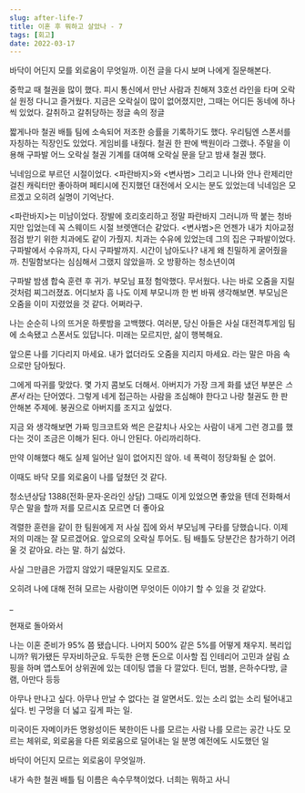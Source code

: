 ```yaml
---
slug: after-life-7
title: 이혼 후 뭐하고 살았나 - 7
tags: [회고]
date: 2022-03-17
---
```


바닥이 어딘지 모를 외로움이 무엇일까. 이전 글을 다시 보며 나에게 질문해본다.

중학교 때 철권을 많이 했다. 피시 통신에서 만난 사람과 친해져 3호선 라인을 타며 오락실 원정 다니고 즐거웠다. 지금은 오락실이 많이 없어졌지만, 그때는 어디든 동네에 하나씩 있었다.
갈취하고 갈취당하는 정글 속의 정글

짧게나마 철권 배틀 팀에 소속되어 저조한 승률을 기록하기도 했다. 우리팀엔 스폰서를 자칭하는 직장인도 있었다. 게임비를 내줬다. 철권 한 판에 백원이라 그랬나.
주말을 이용해 구파발 어느 오락실 철권 기계를 대여해 오락실 문을 닫고 밤새 철권 했다.

닉네임으로 부르던 시절이었다. <파란바지>와 <변사범> 그리고 니나와 안나 란제리만 걸친 캐릭터만 좋아하며 페티시에 진지했던 대전에서 오시는 분도 있었는데 닉네임은 모르겠고 오히려 실명이 기억난다.

<파란바지>는 미남이었다. 장발에 호리호리하고 정말 파란바지 그러니까 딱 붙는 청바지만 입었는데 꼭 스웨이드 시절 브렛앤더슨 같았다.
<변사범>은 언젠가 내가 치아교정 점검 받기 위한 치과에도 같이 가줬지. 치과는 수유에 있었는데 그의 집은 구파발이었다. 구파발에서 수유까지, 다시 구파발까지. 시간이 남아도나?
내게 왜 친밀하게 굴어줬을까. 친밀함보다는 심심해서 그랬지 않았을까.
오 방황하는 청소년이여

구파발 밤샘 합숙 훈련 후 귀가. 부모님 표정 험악했다. 무서웠다. 나는 바로 오줌을 지릴 것처럼 찌그러졌죠. 어디보자 흠 나도 이제 부모니까 한 번 바꿔 생각해보면. 부모님은 오줌을 이미 지렸었을 것 같다. 어쩌라구.

나는 순순히 나의 뜨거운 하룻밤을 고백했다.
여러분, 당신 아들은 사실 대전격투게임 팀에 소속됐고 스폰서도 있답니다.
미래는 모르지만, 삶이 행복해요.

앞으론 나를 기다리지 마세요. 내가 없더라도 오줌을 지리지 마세요. 라는 말은 마음 속으로만 담아뒀다.

그에게 따귀를 맞았다. 몇 가지 콤보도 더해서. 아버지가 가장 크게 화를 냈던 부분은 _스폰서_ 라는 단어였다. 그렇게 네게 접근하는 사람을 조심해야 한다고
나랑 철권도 한 판 안해본 주제에. 붕권으로 아버지를 조지고 싶었다.

지금 와 생각해보면 가짜 밍크코트와 썩은 은갈치나 사오는 사람이 내게 그런 경고를 했다는 것이 조금은 이해가 된다.
아니 안된다. 아리까리하다.

만약 이해했다 해도 실제 일어난 일이 없어지진 않아.
네 폭력이 정당화될 순 없어.

이때도 바닥 모를 외로움이 나를 덮쳤던 것 같다.

청소년상담 1388(전화‧문자‧온라인 상담) 그때도 이게 있었으면 좋았을 텐데
전화해서 무슨 말을 할까
저를 모르시죠 모르면 더 좋아요

격렬한 훈련을 같이 한 팀원에게 저 사실 집에 와서 부모님께 구타를 당했습니다. 이제 저의 미래는 잘 모르겠어요. 앞으로의 오락실 투어도. 팀 배틀도 당분간은 참가하기 어려울 것 같아요. 라는 말.
하기 싫었다.

사실 그만큼은 가깝지 않았기 때문일지도 모르죠.

오히려 나에 대해 전혀 모르는 사람이면 무엇이든 이야기 할 수 있을 것 같았다.

\_

현재로 돌아와서

나는 이혼 준비가 95% 쯤 됐습니다.
나머지 500% 같은 5%를 어떻게 채우지. 복리입니까? 뭐가됐든 무자비하군요.
두둑한 은행 돈으로 이사할 집 인테리어 고민과 살림 쇼핑을 하며 앱스토어 상위권에 있는 데이팅 앱을 다 깔았다.
틴더, 범블, 은하수다방, 글램, 아만다 등등

아무나 만나고 싶다.
아무나 만날 수 없다는 걸 알면서도.
있는 소리 없는 소리 털어내고 싶다.
빈 구멍을 더 넓고 깊게 파는 일.

미국이든 자메이카든 명왕성이든 북한이든 나를 모르는 사람 나를 모르는 공간 나도 모르는 체위로, 외로움을 다른 외로움으로 덜어내는 일
분명 예전에도 시도했던 일

바닥이 어딘지 모르는 외로움이 무엇일까.

내가 속한 철권 배틀 팀 이름은 속수무책이었다.
너희는 뭐하고 사니
